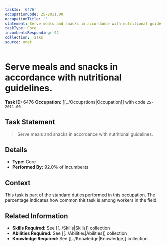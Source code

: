```yaml
---
taskId: '6476'
occupationCode: 25-2011.00
occupationTitle: ''
statement: Serve meals and snacks in accordance with nutritional guidelines.
taskType: Core
incumbentsResponding: 92
collection: Tasks
source: onet
---
```

# Serve meals and snacks in accordance with nutritional guidelines.

**Task ID:** 6476
**Occupation:** [[../Occupations|Occupation]] with code `25-2011.00`

## Task Statement

> Serve meals and snacks in accordance with nutritional guidelines.

## Details

- **Type:** Core
- **Performed By:** 92.0% of incumbents

## Context

This task is part of the standard duties performed in this occupation. The percentage indicates how common this task is among workers in the field.

## Related Information

- **Skills Required:** See [[../Skills|Skills]] collection
- **Abilities Required:** See [[../Abilities|Abilities]] collection
- **Knowledge Required:** See [[../Knowledge|Knowledge]] collection
